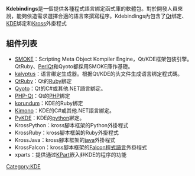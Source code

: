 {{noteTA|G1=IT}}
'''Kdebindings'''是一個提供各種程式語言綁定函式庫的軟體包。對於開發人員來說，能夠依造需求選擇合適的語言來撰寫程序。Kdebindings內包含了[[Qt|Qt]]绑定、[[KDE|KDE]]绑定和[[Kross|Kross]]外掛程式

== 組件列表 ==
* [[SMOKE|SMOKE]]：Scripting Meta Object Kompiler Engine，Qt/KDE框架包装引擎。QtRuby、[[PerlQt|PerlQt]]和Qyoto都採用SMOKE庫作基礎。
* [[kalyptus|kalyptus]]：语言绑定生成器。根据Qt/KDE的头文件生成语言绑定程式碼。
* [[QtRuby|QtRuby]]：Qt的[[Ruby|Ruby]]綁定
* [[Qyoto|Qyoto]]：Qt的C#或其他.NET語言綁定。
* [[PHP-Qt|PHP-Qt]]：Qt的[[PHP|PHP]]綁定
* [[korundum|korundum]]：KDE的Ruby綁定
* [[Kimono|Kimono]]：KDE的C#或其他.NET語言綁定。
* [[PyKDE|PyKDE]]：KDE的[[python|python]]綁定。
* KrossPython：kross腳本框架的Python外掛程式
* KrossRuby：kross腳本框架的Ruby外掛程式
* KrossJava：kross腳本框架的[[java|java]]外掛程式
* KrossFalcon：kross腳本框架的[[Falcon程式語言|Falcon程式語言]]外掛程式
* xparts：提供通过[[KPart|KPart]]嵌入非KDE的程序的功能

{{KDE}}

[[Category:KDE|Category:KDE]]